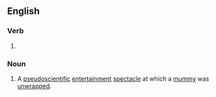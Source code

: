 ==English==

===Verb===
{{head|en|present participle}}

# {{present participle of|unroll|lang=en|nocat=1}}

===Noun===
{{en-noun}}

# {{lb|en|historical}} A [[pseudoscientific]] [[entertainment]] [[spectacle]] at which a [[mummy]] was [[unwrap]]ped.